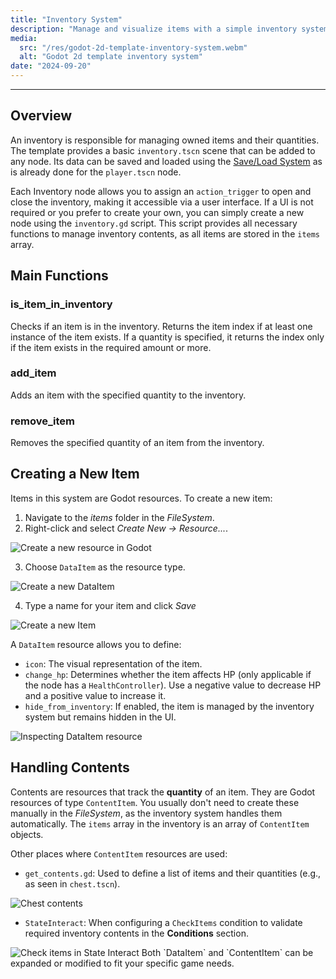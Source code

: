 ```yaml
---
title: "Inventory System"
description: "Manage and visualize items with a simple inventory system that lets you store acquired items and track their quantities."
media:
  src: "/res/godot-2d-template-inventory-system.webm"
  alt: "Godot 2d template inventory system"
date: "2024-09-20"
---
```




---

## Overview

An inventory is responsible for managing owned items and their quantities.
The template provides a basic `inventory.tscn` scene that can be added to any node. Its data can be saved and loaded using the [Save/Load System](/godot-2d-topdown-template/save-load-system) as is already done for the `player.tscn` node.

Each Inventory node allows you to assign an `action_trigger` to open and close the inventory, making it accessible via a user interface.
If a UI is not required or you prefer to create your own, you can simply create a new node using the `inventory.gd` script. This script provides all necessary functions to manage inventory contents, as all items are stored in the `items` array.

## Main Functions

### is_item_in_inventory

Checks if an item is in the inventory. Returns the item index if at least one instance of the item exists.
If a quantity is specified, it returns the index only if the item exists in the required amount or more.

### add_item

Adds an item with the specified quantity to the inventory.

### remove_item

Removes the specified quantity of an item from the inventory.

## Creating a New Item

Items in this system are Godot resources. To create a new item:

1. Navigate to the _items_ folder in the _FileSystem_.
2. Right-click and select _Create New → Resource..._.

<Image src={godot_create_new_resource} alt="Create a new resource in Godot" />

3. Choose `DataItem` as the resource type.

<Image src={create_dataitem_resource} alt="Create a new DataItem" />

4. Type a name for your item and click _Save_

<Image src={create_new_item} alt="Create a new Item" />

A `DataItem` resource allows you to define:

- `icon`: The visual representation of the item.
- `change_hp`: Determines whether the item affects HP (only applicable if the node has a `HealthController`).
  Use a negative value to decrease HP and a positive value to increase it.
- `hide_from_inventory`: If enabled, the item is managed by the inventory system but remains hidden in the UI.

<Image src={dataitem_inspector} alt="Inspecting DataItem resource" />

## Handling Contents

Contents are resources that track the **quantity** of an item. They are Godot resources of type `ContentItem`.
You usually don't need to create these manually in the _FileSystem_, as the inventory system handles them automatically.
The `items` array in the inventory is an array of `ContentItem` objects.

Other places where `ContentItem` resources are used:

- `get_contents.gd`: Used to define a list of items and their quantities (e.g., as seen in `chest.tscn`).

<Image src={chest_contents} alt="Chest contents" />

- `StateInteract`: When configuring a `CheckItems` condition to validate required inventory contents in the **Conditions** section.

<Image src={state_interact_check_items} alt="Check items in State Interact" />

<Callout type="default">
  Both `DataItem` and `ContentItem` can be expanded or modified to fit your
  specific game needs.
</Callout>

